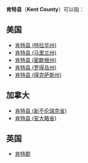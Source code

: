 {{disambig|K肯特县|Cat=三字县名消歧义}}
'''肯特县'''（'''Kent County'''）可以指：

== 美国 ==
* [[肯特县_(特拉华州)|肯特县 (特拉华州)]]
* [[肯特县_(马里兰州)|肯特县 (马里兰州)]]
* [[肯特县_(密歇根州)|肯特县 (密歇根州)]]
* [[肯特县_(罗得岛州)|肯特县 (罗得岛州)]]
* [[肯特县_(得克萨斯州)|肯特县 (得克萨斯州)]]

== 加拿大 ==
* [[肯特县_(新不伦瑞克省)|肯特县 (新不伦瑞克省)]]
* [[肯特县_(安大略省)|肯特县 (安大略省)]]

== 英国 ==
* [[肯特郡|肯特郡]]